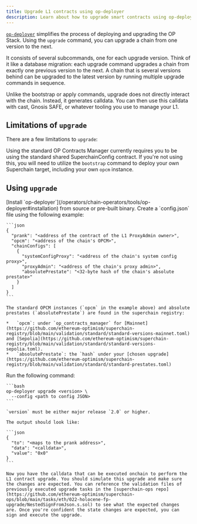 ```yaml
---
title: Upgrade L1 contracts using op-deployer
description: Learn about how to upgrade smart contracts using op-deployer
---
```


[`op-deployer`](/operators/chain-operators/tools/op-deployer) simplifies the process of deploying and upgrading the OP Stack. Using the `upgrade` command, you can upgrade a chain from one version to the next.

It consists of several subcommands, one for each upgrade version. Think of it like a database migration: each upgrade command upgrades a chain from exactly one previous version to the next. A chain that is several versions behind can be upgraded to the latest version by running multiple upgrade commands in sequence.

Unlike the bootstrap or apply commands, upgrade does not directly interact with the chain. Instead, it generates calldata. You can then use this calldata with cast, Gnosis SAFE, or whatever tooling you use to manage your L1.

## Limitations of `upgrade`

There are a few limitations to `upgrade`:

Using the standard OP Contracts Manager currently requires you to be using the standard shared SuperchainConfig contract. If you're not using this, you will need to utilize the `bootstrap` command to deploy your own Superchain target, including your own `opcm` instance.

## Using `upgrade`

<Steps>
  <Step title="Install `op-deployer`">
  [Install `op-deployer`](/operators/chain-operators/tools/op-deployer#installation) from source or pre-built binary.
  </Step>

  <Step title="Create a `config.json` file">
  Create a `config.json` file using the following example:
  
    ```json
    {
      "prank": "<address of the contract of the L1 ProxyAdmin owner>",
      "opcm": "<address of the chain's OPCM>",
      "chainConfigs": [
        {
          "systemConfigProxy": "<address of the chain's system config proxy>",
          "proxyAdmin": "<address of the chain's proxy admin>",
          "absolutePrestate": "<32-byte hash of the chain's absolute prestate>"
        }
      ]
    }
    ```
  
    The standard OPCM instances (`opcm` in the example above) and absolute prestates (`absolutePrestate`) are found in the superchain registry:
  
    *   `opcm`: under `op_contracts_manager` for [Mainnet](https://github.com/ethereum-optimism/superchain-registry/blob/main/validation/standard/standard-versions-mainnet.toml) and [Sepolia](https://github.com/ethereum-optimism/superchain-registry/blob/main/validation/standard/standard-versions-sepolia.toml).
    *   `absolutePrestate`: the `hash` under your [chosen upgrade](https://github.com/ethereum-optimism/superchain-registry/blob/main/validation/standard/standard-prestates.toml)
  </Step>

  <Step title="Generate calldata">
  Run the following command:
  
    ```bash
    op-deployer upgrade <version> \
      --config <path to config JSON>
    ```
  
    `version` must be either major release `2.0` or higher.
  
    The output should look like:
  
    ```json
    {
      "to": "<maps to the prank address>",
      "data": "<calldata>",
      "value": "0x0"
    }
    ```
  
    Now you have the calldata that can be executed onchain to perform the L1 contract upgrade. You should simulate this upgrade and make sure the changes are expected. You can reference the validation files of previously executed upgrade tasks in the [superchain-ops repo](https://github.com/ethereum-optimism/superchain-ops/blob/main/tasks/eth/022-holocene-fp-upgrade/NestedSignFromJson.s.sol) to see what the expected changes are. Once you're confident the state changes are expected, you can sign and execute the upgrade.
  </Step>
</Steps>

